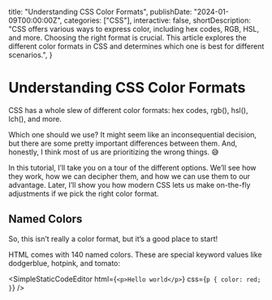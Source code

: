   title: "Understanding CSS Color Formats",
  publishDate: "2024-01-09T00:00:00Z",
  categories: ["CSS"],
  interactive: false,
  shortDescription:
    "CSS offers various ways to express color, including hex codes, RGB, HSL, and more. Choosing the right format is crucial. This article explores the different color formats in CSS and determines which one is best for different scenarios.",
}


# Understanding CSS Color Formats

CSS has a whole slew of different color formats: hex codes, rgb(), hsl(), lch(), and more.

Which one should we use? It might seem like an inconsequential decision, but there are some pretty important differences between them. And, honestly, I think most of us are prioritizing the wrong things. 😅

In this tutorial, I’ll take you on a tour of the different options. We’ll see how they work, how we can decipher them, and how we can use them to our advantage. Later, I’ll show you how modern CSS lets us make on-the-fly adjustments if we pick the right color format.

## Named Colors

So, this isn’t really a color format, but it’s a good place to start!

HTML comes with 140 named colors. These are special keyword values like dodgerblue, hotpink, and tomato:

<SimpleStaticCodeEditor
  html={`<p>Hello world</p>`}
  css={`
    p {
      color: red;
    }
  `}
/>
